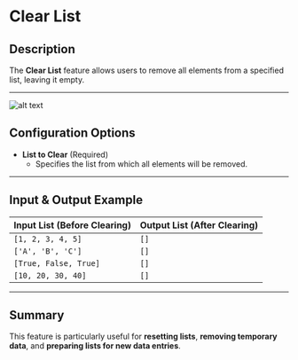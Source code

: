 # Clear List  

## Description

The **Clear List** feature allows users to remove all elements from a specified list, leaving it empty.  

---  
![alt text](../../../assets/variable/clear-list.png)

## Configuration Options  

- **List to Clear** (Required)  
  - Specifies the list from which all elements will be removed.  

---  

## Input & Output Example  

| **Input List (Before Clearing)** | **Output List (After Clearing)** |
|----------------------------------|----------------------------------|
| `[1, 2, 3, 4, 5]`               | `[]`                            |
| `['A', 'B', 'C']`               | `[]`                            |
| `[True, False, True]`           | `[]`                            |
| `[10, 20, 30, 40]`              | `[]`                            |

---  

## **Summary**

This feature is particularly useful for **resetting lists**, **removing temporary data**, and **preparing lists for new data entries**.  